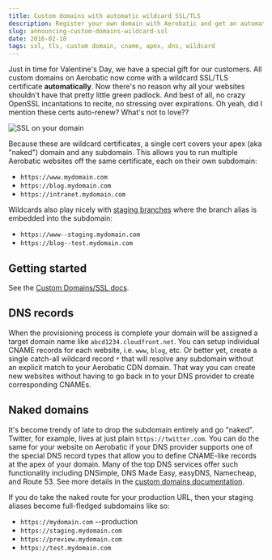 ```yaml
---
title: Custom domains with automatic wildcard SSL/TLS
description: Register your own domain with Aerobatic and get an automatic self-renewing wildcard certificate at no extra charge.
slug: announcing-custom-domains-wildcard-ssl
date: 2016-02-10
tags: ssl, tls, custom domain, cname, apex, dns, wildcard
---
```


Just in time for Valentine's Day, we have a special gift for our customers. All custom domains on Aerobatic now come with a wildcard SSL/TLS certificate **automatically**. Now there's no reason why all your websites shouldn't have that pretty little green padlock. And best of all, no crazy OpenSSL incantations to recite, no stressing over expirations. Oh yeah, did I mention these certs auto-renew? What's not to love??

<img src="//www.aerobatic.com/media/blog/--1/padlock-yourdomain-com.png" alt="SSL on your domain" style="max-width: 100%;">

Because these are wildcard certificates, a single cert covers your apex (aka "naked") domain and any subdomain. This allows you to run multiple Aerobatic websites off the same certificate, each on their own subdomain:

- `https://www.mydomain.com`
- `https://blog.mydomain.com`
- `https://intranet.mydomain.com`

Wildcards also play nicely with [staging branches](/docs/deployment-management) where the branch alias is embedded into the subdomain:

- `https://www--staging.mydomain.com`
- `https://blog--test.mydomain.com`

## Getting started

See the [Custom Domains/SSL docs](/docs/custom-domain-ssl).

## DNS records

When the provisioning process is complete your domain will be assigned a target domain name like `abcd1234.cloudfront.net`. You can setup individual CNAME records for each website, i.e. `www`, `blog`, etc. Or better yet, create a single catch-all wildcard record `*` that will resolve any subdomain without an explicit match to your Aerobatic CDN domain. That way you can create new websites without having to go back in to your DNS provider to create corresponding CNAMEs.

## Naked domains

It's become trendy of late to drop the subdomain entirely and go "naked". Twitter, for example, lives at just plain `https://twitter.com`. You can do the same for your website on Aerobatic if your DNS provider supports one of the special DNS record types that allow you to define CNAME-like records at the apex of your domain. Many of the top DNS services offer such functionality including DNSimple, DNS Made Easy, easyDNS, Namecheap, and Route 53. See more details in the [custom domains documentation](/docs/custom-domains-ssl).

If you do take the naked route for your production URL, then your staging aliases become full-fledged subdomains like so:

- `https://mydomain.com` --production
- `https://staging.mydomain.com`
- `https://preview.mydomain.com`
- `https://test.mydomain.com`
